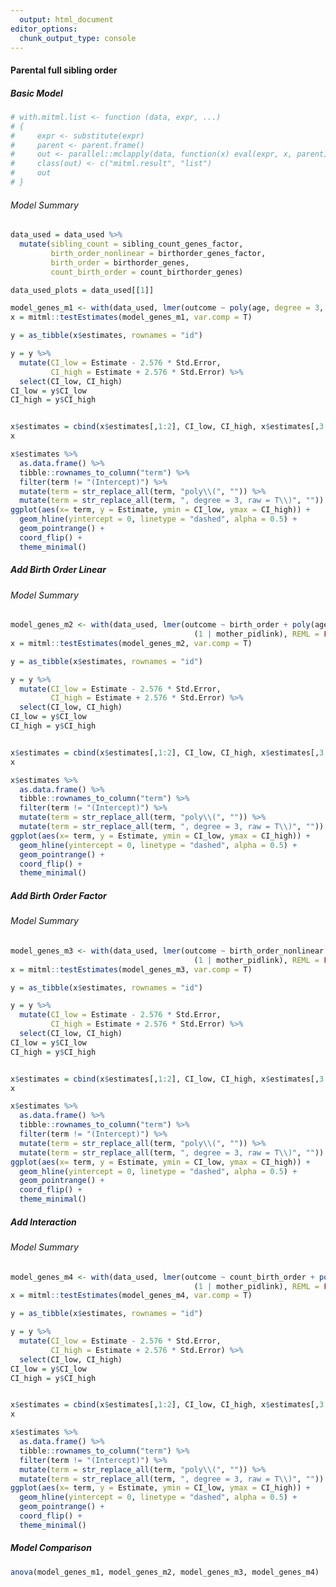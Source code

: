 ```yaml
---
  output: html_document
editor_options: 
  chunk_output_type: console
---
```


#### Parental full sibling order {.tabset .active}

##### Basic Model {.tabset}
```r
# with.mitml.list <- function (data, expr, ...) 
# {
#     expr <- substitute(expr)
#     parent <- parent.frame()
#     out <- parallel::mclapply(data, function(x) eval(expr, x, parent))
#     class(out) <- c("mitml.result", "list")
#     out
# }
```

###### Model Summary

```r
data_used = data_used %>%
  mutate(sibling_count = sibling_count_genes_factor,
         birth_order_nonlinear = birthorder_genes_factor,
         birth_order = birthorder_genes,
         count_birth_order = count_birthorder_genes)

data_used_plots = data_used[[1]]

model_genes_m1 <- with(data_used, lmer(outcome ~ poly(age, degree = 3, raw = T)+ male + sibling_count + (1 | mother_pidlink), REML = FALSE))
x = mitml::testEstimates(model_genes_m1, var.comp = T)

y = as_tibble(x$estimates, rownames = "id")

y = y %>%
  mutate(CI_low = Estimate - 2.576 * Std.Error,
         CI_high = Estimate + 2.576 * Std.Error) %>%
  select(CI_low, CI_high)
CI_low = y$CI_low
CI_high = y$CI_high


x$estimates = cbind(x$estimates[,1:2], CI_low, CI_high, x$estimates[,3:7])
x

x$estimates %>% 
  as.data.frame() %>% 
  tibble::rownames_to_column("term") %>% 
  filter(term != "(Intercept)") %>% 
  mutate(term = str_replace_all(term, "poly\\(", "")) %>% 
  mutate(term = str_replace_all(term, ", degree = 3, raw = T\\)", "")) %>% 
ggplot(aes(x= term, y = Estimate, ymin = CI_low, ymax = CI_high)) +
  geom_hline(yintercept = 0, linetype = "dashed", alpha = 0.5) +
  geom_pointrange() +
  coord_flip() +
  theme_minimal()
```


##### Add Birth Order Linear {.tabset}

###### Model Summary
```r
model_genes_m2 <- with(data_used, lmer(outcome ~ birth_order + poly(age, degree = 3, raw = T)+ male + sibling_count +
                                         (1 | mother_pidlink), REML = FALSE))
x = mitml::testEstimates(model_genes_m2, var.comp = T)

y = as_tibble(x$estimates, rownames = "id")

y = y %>%
  mutate(CI_low = Estimate - 2.576 * Std.Error,
         CI_high = Estimate + 2.576 * Std.Error) %>%
  select(CI_low, CI_high)
CI_low = y$CI_low
CI_high = y$CI_high


x$estimates = cbind(x$estimates[,1:2], CI_low, CI_high, x$estimates[,3:7])
x

x$estimates %>% 
  as.data.frame() %>% 
  tibble::rownames_to_column("term") %>% 
  filter(term != "(Intercept)") %>% 
  mutate(term = str_replace_all(term, "poly\\(", "")) %>% 
  mutate(term = str_replace_all(term, ", degree = 3, raw = T\\)", "")) %>% 
ggplot(aes(x= term, y = Estimate, ymin = CI_low, ymax = CI_high)) +
  geom_hline(yintercept = 0, linetype = "dashed", alpha = 0.5) +
  geom_pointrange() +
  coord_flip() +
  theme_minimal()
```


##### Add Birth Order Factor {.tabset}

###### Model Summary
```r

model_genes_m3 <- with(data_used, lmer(outcome ~ birth_order_nonlinear + poly(age, degree = 3, raw = T)+ male + sibling_count +
                                         (1 | mother_pidlink), REML = FALSE))
x = mitml::testEstimates(model_genes_m3, var.comp = T)

y = as_tibble(x$estimates, rownames = "id")

y = y %>%
  mutate(CI_low = Estimate - 2.576 * Std.Error,
         CI_high = Estimate + 2.576 * Std.Error) %>%
  select(CI_low, CI_high)
CI_low = y$CI_low
CI_high = y$CI_high


x$estimates = cbind(x$estimates[,1:2], CI_low, CI_high, x$estimates[,3:7])
x

x$estimates %>% 
  as.data.frame() %>% 
  tibble::rownames_to_column("term") %>% 
  filter(term != "(Intercept)") %>% 
  mutate(term = str_replace_all(term, "poly\\(", "")) %>% 
  mutate(term = str_replace_all(term, ", degree = 3, raw = T\\)", "")) %>% 
ggplot(aes(x= term, y = Estimate, ymin = CI_low, ymax = CI_high)) +
  geom_hline(yintercept = 0, linetype = "dashed", alpha = 0.5) +
  geom_pointrange() +
  coord_flip() +
  theme_minimal()
```

##### Add Interaction {.tabset .active}

###### Model Summary
```r
model_genes_m4 <- with(data_used, lmer(outcome ~ count_birth_order + poly(age, degree = 3, raw = T)+ male  +
                                         (1 | mother_pidlink), REML = FALSE))
x = mitml::testEstimates(model_genes_m4, var.comp = T)

y = as_tibble(x$estimates, rownames = "id")

y = y %>%
  mutate(CI_low = Estimate - 2.576 * Std.Error,
         CI_high = Estimate + 2.576 * Std.Error) %>%
  select(CI_low, CI_high)
CI_low = y$CI_low
CI_high = y$CI_high


x$estimates = cbind(x$estimates[,1:2], CI_low, CI_high, x$estimates[,3:7])
x

x$estimates %>% 
  as.data.frame() %>% 
  tibble::rownames_to_column("term") %>% 
  filter(term != "(Intercept)") %>% 
  mutate(term = str_replace_all(term, "poly\\(", "")) %>% 
  mutate(term = str_replace_all(term, ", degree = 3, raw = T\\)", "")) %>% 
ggplot(aes(x= term, y = Estimate, ymin = CI_low, ymax = CI_high)) +
  geom_hline(yintercept = 0, linetype = "dashed", alpha = 0.5) +
  geom_pointrange() +
  coord_flip() +
  theme_minimal()
```

##### Model Comparison
```r
anova(model_genes_m1, model_genes_m2, model_genes_m3, model_genes_m4)
```
